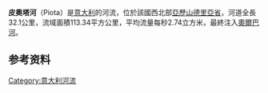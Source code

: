 {{Infobox river
| name              = Piota
| image             =100 1694 piota.jpg
| image_caption     =Upper course winter view
| source1_location  = {{tsl|en|Monte Pracaban||Monte Pracaban}}
| mouth_location    = [[奧爾巴河|奧爾巴河]]，位于[[西尔瓦诺多尔巴|西尔瓦诺多尔巴]]
| mouth_coordinates = {{coord|44.6827|N|8.6640|E|source:wikidata-and-enwiki-cat-tree_region:IT|display=it}}
| progression       = [[奧爾巴河|奧爾巴河]]
| subdivision_type1 = 国家
| subdivision_name1 = [[意大利|意大利]]
| length            = {{convert|32.1|km|abbr=on}}<ref name=PTA_al5>{{cite book|author= AA.VV.|title= Piano di Tutela delle Acque - Revisione del 1º luglio 2004; Caratterizzazione bacini idrografici|url= http://www.regione.piemonte.it/ambiente/acqua/dwd/PTA/e_allegati_tecnici/I/Ia05.pdf|format= pdf|access-date= 2010-04-02|date= 2004-07-01|publisher= Regione Piemonte|chapter= Elaborato I.c/5|archive-url= https://web.archive.org/web/20120225054248/http://www.regione.piemonte.it/acqua/pianoditutela/allegati_tec/dwd/1/a/1_a-5.pdf|archive-date= 2012-02-25|url-status= dead}}</ref> 
| source1_elevation = {{convert|948|m|ft|abbr=on}}
| mouth_elevation   = {{convert|196|m|ft|abbr=on}}
| discharge1_avg    = {{convert|3.4|m3/s|cuft/s|abbr=on}}
| basin_size        ={{convert|113.34|km2|abbr=on}}<ref name=PTA_al5 />
| map               = Piota localizzazione.jpg
| map_caption       = 在东南[[皮埃蒙特大区|皮埃蒙特大区]]的位置
| tributaries_right = [[戈爾曾泰河|戈爾曾泰河]]
}}
'''皮奧塔河'''（Piota）是[[意大利|意大利]]的河流，位於該國西北部[[亞歷山德里亞省|亞歷山德里亞省]]，河道全長32.1公里，流域面積113.34平方公里，平均流量每秒2.74立方米，最終注入[[奧爾巴河|奧爾巴河]]。

==参考资料==
{{refs}}

{{Italy-geo-stub}}
[[Category:意大利河流|Category:意大利河流]]